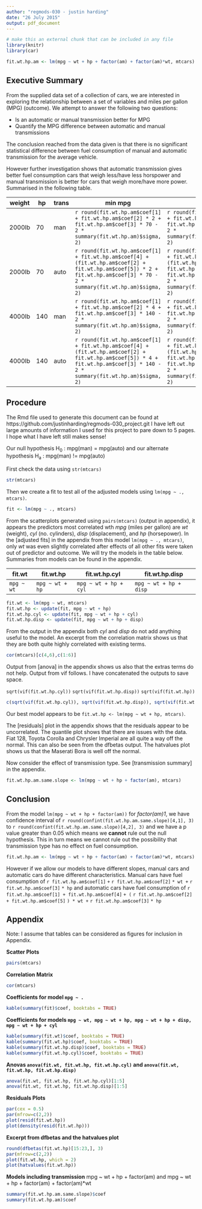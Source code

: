 ```yaml
---
author: "regmods-030 - justin harding"
date: "26 July 2015"
output: pdf_document
---
```

```r
# make this an external chunk that can be included in any file
library(knitr)
library(car)
```

```r
fit.wt.hp.am <- lm(mpg ~ wt + hp + factor(am) + factor(am)*wt, mtcars)
```

## Executive Summary
From the supplied data set of a collection of cars, we are interested in exploring the relationship between a set of variables and miles per gallon (MPG) (outcome). We attempt to answer the following two questions:

* Is an automatic or manual transmission better for MPG
* Quantify the MPG difference between automatic and manual transmissions

The conclusion reached from the data given is that there is no significant statistical difference between fuel consumption of manual and automatic transmission for the average vehicle.

However further investigation shows that automatic transmission gives better fuel consumption cars that weigh less/have less horspower and manual transmission is better for cars that weigh more/have more power. Summarised in the following table.

weight|hp|trans|min mpg|max mpg
------|--|-----|-------|-------
2000lb|70|man|`r round(fit.wt.hp.am$coef[1] + fit.wt.hp.am$coef[2] * 2 + fit.wt.hp.am$coef[3] * 70 - 2 * summary(fit.wt.hp.am)$sigma, 2)`|`r round(fit.wt.hp.am$coef[1] + fit.wt.hp.am$coef[2] * 2 + fit.wt.hp.am$coef[3] * 70 + 2 * summary(fit.wt.hp.am)$sigma, 2)`
2000lb|70|auto|`r round(fit.wt.hp.am$coef[1] + fit.wt.hp.am$coef[4] + (fit.wt.hp.am$coef[2] + fit.wt.hp.am$coef[5]) * 2 + fit.wt.hp.am$coef[3] * 70 - 2 * summary(fit.wt.hp.am)$sigma, 2)`|`r round(fit.wt.hp.am$coef[1] + fit.wt.hp.am$coef[4] + (fit.wt.hp.am$coef[2] + fit.wt.hp.am$coef[5]) * 2 + fit.wt.hp.am$coef[3] * 70 + 2 * summary(fit.wt.hp.am)$sigma, 2)`
4000lb|140|man|`r round(fit.wt.hp.am$coef[1] + fit.wt.hp.am$coef[2] * 4 + fit.wt.hp.am$coef[3] * 140 - 2 * summary(fit.wt.hp.am)$sigma, 2)`|`r round(fit.wt.hp.am$coef[1] + fit.wt.hp.am$coef[2] * 4 + fit.wt.hp.am$coef[3] * 140 + 2 * summary(fit.wt.hp.am)$sigma, 2)`
4000lb|140|auto|`r round(fit.wt.hp.am$coef[1] + fit.wt.hp.am$coef[4] + (fit.wt.hp.am$coef[2] + fit.wt.hp.am$coef[5]) * 4 + fit.wt.hp.am$coef[3] * 140 - 2 * summary(fit.wt.hp.am)$sigma, 2)`|`r round(fit.wt.hp.am$coef[1] + fit.wt.hp.am$coef[4] + (fit.wt.hp.am$coef[2] + fit.wt.hp.am$coef[5]) * 4 + fit.wt.hp.am$coef[3] * 140 + 2 * summary(fit.wt.hp.am)$sigma, 2)`


## Procedure
The Rmd file used to generate this document can be found at https://github.com/justinharding/regmods-030_project.git
I have left out large amounts of information I used for this project to pare down to 5 pages. I hope what I have left still makes sense!

Our null hypothesis H~0~ : mpg(man) = mpg(auto)
and our alternate hypothesis H~a~ : mpg(man) != mpg(auto)


First check the data using `str(mtcars)`
```r
str(mtcars)
```

Then we create a fit to test all of the adjusted models using `lm(mpg ~ ., mtcars)`.
```r
fit <- lm(mpg ~ ., mtcars)
```

From the scatterplots generated using `pairs(mtcars)` (output in appendix), it appears the predictors most correlated wth _mpg_ (miles per gallon) are _wt_ (weight), _cyl_ (no. cylinders), _disp_ (displacement), and _hp_ (horsepower). In the [adjusted fits] in the appendix from this model `lm(mpg ~ ., mtcars)`, only _wt_ was even slightly correlated after effects of all other fits were taken out of predictor and outcome. We will try the models in the table below. Summaries from models can be found in the appendix.

fit.wt|fit.wt.hp|fit.wt.hp.cyl|fit.wt.hp.disp
------|---------|-------------|--------------
`mpg ~ wt`|`mpg ~ wt + hp`|`mpg ~ wt + hp + cyl`|`mpg ~ wt + hp + disp`

```r
fit.wt <- lm(mpg ~ wt, mtcars)
fit.wt.hp <- update(fit, mpg ~ wt + hp)
fit.wt.hp.cyl <- update(fit, mpg ~ wt + hp + cyl)
fit.wt.hp.disp <- update(fit, mpg ~ wt + hp + disp)
```

From the output in the appendix both _cyl_ and _disp_ do not add anything useful to the model. An excerpt from the correlation matrix shows us that they are both quite highly correlated with existing terms.
```r
cor(mtcars)[c(4,6),c(1:6)]
```
Output from [anova] in the appendix shows us also that the extras terms do not help. Output from vif follows. I have concatenated the outputs to save space.

`sqrt(vif(fit.wt.hp.cyl))`
`sqrt(vif(fit.wt.hp.disp))`
`sqrt(vif(fit.wt.hp))`
```r
c(sqrt(vif(fit.wt.hp.cyl)), sqrt(vif(fit.wt.hp.disp)), sqrt(vif(fit.wt.hp)))
```

Our best model appears to be `fit.wt.hp <- lm(mpg ~ wt + hp, mtcars)`.

The [residuals] plot in the appendix shows that the residuals appear to be uncorrelated.  The quantile plot shows that there are issues with the data. Fiat 128, Toyota Corolla and Chrysler Imperial are all quite a way off the normal. This can also be seen from the dfbetas output. The hatvalues plot shows us that the Maserati Bora is well off the normal.

Now consider the effect of transmission type. See [transmission summary] in the appendix. 
```r
fit.wt.hp.am.same.slope <- lm(mpg ~ wt + hp + factor(am), mtcars)
```

## Conclusion

From the model `lm(mpg ~ wt + hp + factor(am))` for _factor(am)1_, we have confidence interval of `r round(confint(fit.wt.hp.am.same.slope)[4,1], 3)` to  `r round(confint(fit.wt.hp.am.same.slope)[4,2], 3)` and we have a p value greater than 0.05 which means we **cannot** rule out the null hypothesis. This in turn means we cannot rule out the possibility that transmission type has no effect on fuel consumption.


```r
fit.wt.hp.am <- lm(mpg ~ wt + hp + factor(am) + factor(am)*wt, mtcars)
```

However if we allow our models to have different slopes, manual cars and automatic cars do have different characteristics. Manual cars have fuel consumption of `r fit.wt.hp.am$coef[1]` `+` `r fit.wt.hp.am$coef[2]` `* wt +` `r fit.wt.hp.am$coef[3]` `* hp` and automatic cars have fuel consumption of `r fit.wt.hp.am$coef[1] + fit.wt.hp.am$coef[4]` `+ (` `r fit.wt.hp.am$coef[2] + fit.wt.hp.am$coef[5]` `) * wt + ` `r fit.wt.hp.am$coef[3]` ` * hp`

## Appendix
Note: I assume that tables can be considered as figures for inclusion in Appendix.

**Scatter Plots**
```r
pairs(mtcars)
```

**Correlation Matrix**
```r
cor(mtcars)
```

**Coefficients for model `mpg ~ .`**
```r
kable(summary(fit)$coef, booktabs = TRUE)
```

**Coefficients for models `mpg ~ wt, mpg ~ wt + hp, mpg ~ wt + hp + disp, mpg ~ wt + hp + cyl`**
```r
kable(summary(fit.wt)$coef, booktabs = TRUE)
kable(summary(fit.wt.hp)$coef, booktabs = TRUE)
kable(summary(fit.wt.hp.disp)$coef, booktabs = TRUE)
kable(summary(fit.wt.hp.cyl)$coef, booktabs = TRUE)
```

**Anovas `anova(fit.wt, fit.wt.hp, fit.wt.hp.cyl)` and `anova(fit.wt, fit.wt.hp, fit.wt.hp.disp)`**
```r
anova(fit.wt, fit.wt.hp, fit.wt.hp.cyl)[1:5]
anova(fit.wt, fit.wt.hp, fit.wt.hp.disp)[1:5]
```

**Residuals Plots**
```r
par(cex = 0.5)
par(mfrow=c(2,2))
plot(resid(fit.wt.hp))
plot(density(resid(fit.wt.hp)))
```

**Excerpt from dfbetas and the hatvalues plot**
```r
round(dfbetas(fit.wt.hp)[15:23,], 3)
par(mfrow=c(2,2))
plot(fit.wt.hp, which = 2)
plot(hatvalues(fit.wt.hp))
```

**Models including transmission**
mpg ~ wt + hp + factor(am) and mpg ~ wt + hp + factor(am) + factor(am)*wt
```r
summary(fit.wt.hp.am.same.slope)$coef
summary(fit.wt.hp.am)$coef
```
